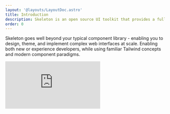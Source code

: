 ```yaml
---
layout: '@layouts/LayoutDoc.astro'
title: Introduction
description: Skeleton is an open source UI toolkit that provides a full design system, robust theme system, and customizable components for your favorite UI frameworks.
order: 0
---
```



<p class="type-scale-5">
	Skeleton goes well beyond your typical component library - enabling you to design, theme, and implement complex web
	interfaces at scale. Enabling both new or experience developers, while using familiar Tailwind concepts and modern
	component paradigms.
</p>

<iframe
	class="w-full aspect-video rounded-container overflow-hidden"
	src="https://www.youtube.com/embed/tHzVyChDuyo"
	title="YouTube video player"
	frameborder="0"
	allow="accelerometer; autoplay; clipboard-write; encrypted-media; gyroscope; picture-in-picture"
	allowfullscreen
/>

## Why Skeleton?

At the core, Skeleton provides a number of small building blocks that standarizes the look and feel of your products and user experiences. This offers a uniform design language and a structured framework that supports you and your team. A well produced design system can greatly reduce the amount of time spent recreating elements and redefining patterns while building products and user interfaces at scale.

### Figma UI Kit

Skeleton provides access to a fully featured [Figma UI Kit](/docs/figma) to assist designers in drafting a visual concept of your upcoming projects.

### Atomic Design

Skeleton fully embraces the [Atomic Design Methodology](https://atomicdesign.bradfrost.com/chapter-2/) from the ground up. Making heaving use of [Tailwind](https://tailwindcss.com/), while extending its capabilities in really meaningful ways. This includes only themes but comprehensive systems for colors, typography, spacing, and more. Embracing

### Theme System

Skeleton provides best in class support for themes and styling, including a full set of fully curated themes out of the box, as well as a powerful [theme generator](https://themes.skeleton.dev/) for creating custom themes that adapt to your brand's unique aesthetic.

### Framework Agnostic

Skeleton's modular structure allows for some of the best features to remain framework agnostic, requiring only a single dependency - Tailwind. This gives you full access to the design system, themes, and more for nearly any web-based application.

### Components

Skeleton also provides powerful UI components that full adapt to your to the Skeleton design system, while bringing complex functionality and state management. We currently provide support for React and Svelte, with more frameworks coming in the future.

---

## Open Source

Skeleton is committed to [free and open-source software (FOSS)](https://github.com/skeletonlabs/skeleton) and is covered by the [MIT License](https://github.com/skeletonlabs/skeleton?tab=MIT-1-ov-file#readme).

### The Community

Skeleton has a thriving community of users and contributors on both [GitHub](https://github.com/skeletonlabs/skeleton) and [Discord](https://discord.gg/EXqV7W8MtY).

### Updates

We have maintained a set release cadence, providing new updates every two weeks. [See our changelog](https://github.com/skeletonlabs/skeleton/blob/dev/packages/skeleton/CHANGELOG.md).

### Contributing

Interested in contributing? See our [Contribution Guidelines](/resources/contribute).

---

## Get Started

Ready to get started? Check out our comprehensive [installation guides](/docs/installation) or start [learning the fundamentals](/docs/fundamentals).
